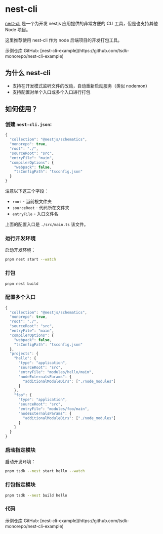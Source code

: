 # nest-cli


[nest-cli](https://github.com/nestjs/nest-cli) 是一个为开发 nestjs 应用提供的非常方便的 CLI 工具，但是也支持其他 Node 项目。

这里推荐使用 nest-cli 作为 node 后端项目的开发打包工具。

<Callout emoji="">
  示例仓库 GitHub: [nest-cli-example](https://github.com/tsdk-monorepo/nest-cli-example)
</Callout>

## 为什么 nest-cli

- 支持在开发模式监听文件的改动，自动重新启动服务（类似 nodemon）
- 支持配置对单个入口或多个入口进行打包

## 如何使用？

### 创建 `nest-cli.json`:

```ts filename="nest-cli.json" copy
{
  "collection": "@nestjs/schematics",
  "monorepo": true,
  "root": "./",
  "sourceRoot": "src",
  "entryFile": "main",
  "compilerOptions": {
    "webpack": false,
    "tsConfigPath": "tsconfig.json"
  }
}
```

注意以下这三个字段：

- `root` - 当前根文件夹
- `sourceRoot` - 代码所在文件夹
- `entryFile` - 入口文件名

上面的配置入口是 `./src/main.ts` 该文件。

### 运行开发环境

启动开发环境：

```sh copy
pnpm nest start --watch
```

### 打包

```sh
pnpm nest build
```

### 配置多个入口

```ts filename="nest-cli.json" copy
{
  "collection": "@nestjs/schematics",
  "monorepo": true,
  "root": "./",
  "sourceRoot": "src",
  "entryFile": "main",
  "compilerOptions": {
    "webpack": false,
    "tsConfigPath": "tsconfig.json"
  },
  "projects": {
    "hello": {
      "type": "application",
      "sourceRoot": "src",
      "entryFile": "modules/hello/main",
      "nodeExternalsParams": {
        "additionalModuleDirs": ["./node_modules"]
      }
    },
    "foo": {
      "type": "application",
      "sourceRoot": "src",
      "entryFile": "modules/foo/main",
      "nodeExternalsParams": {
        "additionalModuleDirs": ["./node_modules"]
      }
    }
  }
}
```

### 启动指定模块

启动开发环境：

```sh
pnpm tsdk --nest start hello --watch
```

### 打包指定模块

```sh
pnpm tsdk --nest build hello
```

### 代码

<Callout emoji="">
  示例仓库 GitHub: [nest-cli-example](https://github.com/tsdk-monorepo/nest-cli-example)
</Callout>
